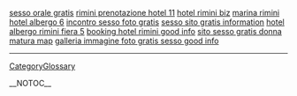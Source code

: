 <a href= http://sesso-gratis.squirtingtits.cn/sesso-orale-gratis.html >sesso orale gratis</a>   <a href= http://hotel-rimini.squirtingtits.cn/rimini-prenotazione-hotel.html >rimini prenotazione hotel 11</a>   <a href= http://hotel-rimini.squirtingtits.cn/hotel-rimini-biz.html >hotel rimini biz</a>   <a href= http://hotel-rimini.squirtingtits.cn/marina-rimini-hotel-albergo.html >marina rimini hotel albergo 6</a>   <a href= http://sesso-gratis.squirtingtits.cn/incontro-sesso-foto-gratis.html >incontro sesso foto gratis</a>   <a href= http://sesso-gratis.squirtingtits.cn/sesso-sito-gratis.html >sesso sito gratis information</a>   <a href= http://hotel-rimini.squirtingtits.cn/hotel-albergo-rimini-fiera.html >hotel albergo rimini fiera 5</a>   <a href= http://hotel-rimini.squirtingtits.cn/booking-hotel-rimini.html >booking hotel rimini good info</a>   <a href= http://sesso-gratis.squirtingtits.cn/sito-sesso-gratis-donna-matura.html >sito sesso gratis donna matura map</a>   <a href= http://sesso-gratis.squirtingtits.cn/galleria-immagine-foto-gratis-sesso.html >galleria immagine foto gratis sesso good info</a>
----
[[CategoryGlossary]]

__NOTOC__